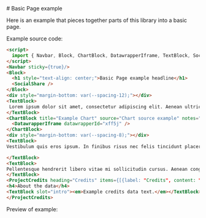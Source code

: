 
<Meta title="Examples/BasicPage"/>
# Basic Page example

Here is an example that pieces together parts of this library into a basic page.

Example source code:

```html
<script>
  import { Navbar, Block, ChartBlock, DatawrapperIframe, TextBlock, SocialShare, ProjectCredits } from "@urbaninstitute/dataviz-components";
</script>
<Navbar sticky={true}/>
<Block>
  <h1 style="text-align: center;">Basic Page example headline</h1>
  <SocialShare />
</Block>
<div style="margin-bottom: var(--spacing-12);"></div>
<TextBlock>
 Lorem ipsum dolor sit amet, consectetur adipiscing elit. Aenean ultricies sit amet ex eget accumsan. Morbi vel libero dolor. Phasellus ipsum leo, rhoncus sed ipsum quis, finibus porttitor sem. Vestibulum luctus turpis sed nibh porttitor, id malesuada ex fringilla. Sed ac nisl porta, congue lacus non, convallis metus. In a dolor efficitur, scelerisque felis vitae, vulputate libero. Mauris tristique purus lectus, ut convallis libero volutpat ac. In nec scelerisque ipsum. Sed luctus lacus nibh, nec rutrum erat faucibus consectetur. Nullam tempor condimentum leo et consequat. Ut finibus arcu ex, quis congue risus imperdiet vitae. Sed rhoncus, lectus vitae gravida faucibus, urna leo dictum neque, eu semper dolor dolor ut leo. Donec id malesuada nisi. Aliquam lobortis egestas sollicitudin. Nullam ut tempus nisl.
</TextBlock>
<ChartBlock title="Example Chart" source="Chart source example" notes="Chart notes example">
  <DatawrapperIframe datawrapperId="xff5j" />
</ChartBlock>
<div style="margin-bottom: var(--spacing-8);"></div>
<TextBlock>
Vestibulum quis eros ipsum. In finibus risus nec felis tincidunt placerat. Fusce eu egestas tortor, ac porttitor tortor. Vestibulum vestibulum, diam vitae cursus ullamcorper, enim risus luctus purus, id porttitor ex quam imperdiet arcu. Nunc mollis, elit ut accumsan dictum, est enim facilisis eros, in malesuada quam augue vitae nibh. Duis sed mi ut nisi facilisis fringilla a eget purus. Nunc finibus velit augue, et convallis sapien ultricies sit amet.

</TextBlock>
<TextBlock>
Pellentesque hendrerit libero vitae mi sollicitudin cursus. Aenean congue ac sem in auctor. Donec vulputate quam quis lacus aliquet gravida. Phasellus fermentum bibendum est ac egestas. Cras fringilla, orci ac pellentesque lobortis, elit nisl dignissim nibh, id rhoncus mauris purus et mauris. Ut at tincidunt turpis. In sagittis ultricies tellus at congue. Nullam a dapibus nisl. Curabitur consectetur nisl maximus, sollicitudin lacus dapibus, vulputate purus. Nulla vel sagittis velit. Orci varius natoque penatibus et magnis dis parturient montes, nascetur ridiculus mus. Integer semper sapien libero, at pulvinar nibh gravida non. Etiam laoreet dignissim posuere. Nulla sed placerat ligula. 
</TextBlock>
<ProjectCredits heading="Credits" items={[{label: "Credits", content: "Name Name"}, {label: "Credits", content: "Name Name"}, {label: "Credits", content: "Name Name"}]}>
<h4>About the data</h4>
<TextBlock slot="intro"><em>Example credits data text.</em></TextBlock>
</ProjectCredits>
```

Preview of example:

<Story of={stories.BasicPage} />

